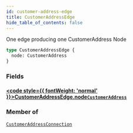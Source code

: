 ```yaml
---
id: customer-address-edge
title: CustomerAddressEdge
hide_table_of_contents: false
---
```








One edge producing one CustomerAddress Node

```graphql
type CustomerAddressEdge {
  node: CustomerAddress
}
```


### Fields

#### [<code style={{ fontWeight: 'normal' }}>CustomerAddressEdge.<b>node</b></code>](#)<Bullet />[`CustomerAddress`](/demand/api/graphql-admin/reference/objects/customer-address) <Badge class="secondary" text="object"/>
> 
> 



### Member of

[`CustomerAddressConnection`](/demand/api/graphql-admin/reference/objects/customer-address-connection)  <Badge class="secondary" text="object"/>



